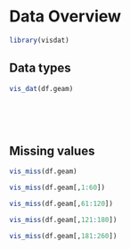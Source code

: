 # Data Overview 

```r
library(visdat)
```


## Data types 

```r
vis_dat(df.geam)
```
<p>&nbsp;</p>
<p>&nbsp;</p>


## Missing values

```r
vis_miss(df.geam)
```


```r
vis_miss(df.geam[,1:60])
```

```r
vis_miss(df.geam[,61:120])
```

```r
vis_miss(df.geam[,121:180])
```

```r
vis_miss(df.geam[,181:260])
```

<p>&nbsp;</p>
<p>&nbsp;</p>


